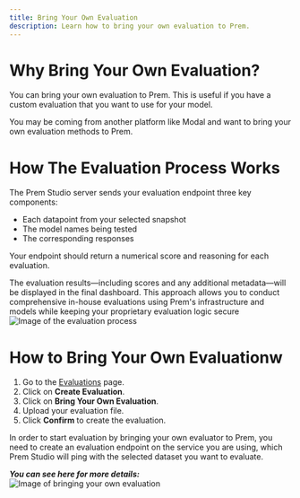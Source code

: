 ```yaml
---
title: Bring Your Own Evaluation
description: Learn how to bring your own evaluation to Prem.
---
```

# Why Bring Your Own Evaluation?
You can bring your own evaluation to Prem. This is useful if you have a custom evaluation that you want to use for your model.

You may be coming from another platform like Modal and want to bring your own evaluation methods to Prem.

# How The Evaluation Process Works

The Prem Studio server sends your evaluation endpoint three key components:
- Each datapoint from your selected snapshot
- The model names being tested
- The corresponding responses

Your endpoint should return a numerical score and reasoning for each evaluation.

The evaluation results—including scores and any additional metadata—will be displayed in the final dashboard. This approach allows you to conduct comprehensive in-house evaluations using Prem's infrastructure and models while keeping your proprietary evaluation logic secure
<img src="https://static.premai.io/prem-saas-docs/evaluations/bring-your-own-eval/sample-eval-endpoint.png" alt="Image of the evaluation process" />

# How to Bring Your Own Evaluationw
1. Go to the [Evaluations](/evaluations) page.
2. Click on **Create Evaluation**.
3. Click on **Bring Your Own Evaluation**.
4. Upload your evaluation file.
5. Click **Confirm** to create the evaluation.

In order to start evaluation by bringing your own evaluator to Prem, you need to create an evaluation endpoint on the service you are using, which Prem Studio will ping with the selected dataset you want to evaluate.

***You can see here for more details:***
<img src="https://static.premai.io/prem-saas-docs/evaluations/bring-your-own-eval/eval-endpoint.png" alt="Image of bringing your own evaluation" />
